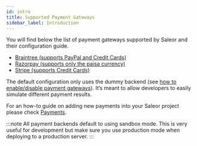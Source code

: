 ```yaml
---
id: intro
title: Supported Payment Gateways
sidebar_label: Introduction
---
```


You will find below the list of payment gateways supported by Saleor and their configuration guide.

- [Braintree (supports PayPal and Credit Cards)](/docs/payment-gateways/braintree)
- [Razorpay (supports only the paisa currency)](/docs/payment-gateways/razorpay)
- [Stripe (supports Credit Cards)](/docs/payment-gateways/stripe)

The default configuration only uses the dummy backend (see [how to enable/disable payment gateways](/docs/getting-started/configuration#payments-gateways)). It’s meant to allow developers to easily simulate different payment results.

For an how-to guide on adding new payments into your Saleor project please check [Payments](/docs/guides/payments).

:::note
All payment backends default to using sandbox mode. This is very useful for development but make sure you use production mode when deploying to a production server.
:::
